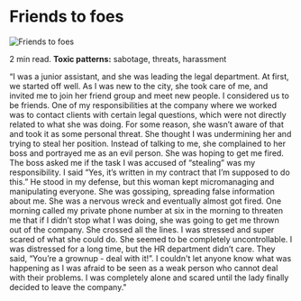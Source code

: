 # Friends to foes

![Friends to foes](/images/getting_informed/friends_to_foes.png)

2 min read.
**Toxic patterns:** sabotage, threats, harassment

“I was a junior assistant, and she was leading the legal department. At first, we started off well. As I was new to the city, she took care of me, and invited me to join her friend group and meet new people. I considered us to be friends.
One of my responsibilities at the company where we worked was to contact clients with certain legal questions, which were not directly related to what she was doing. For some reason, she wasn’t aware of that and took it as some personal threat. She thought I was undermining her and trying to steal her position.
Instead of talking to me, she complained to her boss and portrayed me as an evil person. She was hoping to get me fired. The boss asked me if the task I was accused of “stealing” was my responsibility. I said “Yes, it’s written in my contract that I’m supposed to do this.” He stood in my defense, but this woman kept micromanaging and manipulating everyone. She was gossiping, spreading false information about me.
She was a nervous wreck and eventually almost got fired. One morning called my private phone number at six in the morning to threaten me that if I didn’t stop what I was doing, she was going to get me thrown out of the company. She crossed all the lines. I was stressed and super scared of what she could do. She seemed to be completely uncontrollable. I was distressed for a long time, but the HR department didn’t care. They said, “You’re a grownup - deal with it!”. I couldn't let anyone know what was happening as I was afraid to be seen as a weak person who cannot deal with their problems. I was completely alone and scared until the lady finally decided to leave the company."
